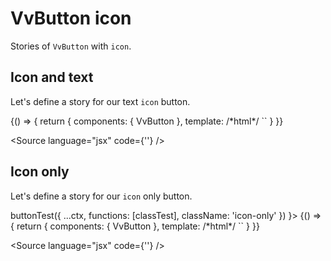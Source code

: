 
<Meta title="Components/Button/Props/icon" />

# VvButton icon

Stories of `VvButton` with `icon`.

## Icon and text

Let's define a story for our text `icon` button.

<Canvas>
	<Story name="icon-left" play={buttonTest}>
		{() => {
			return {
				components: { VvButton },
				template:
					/*html*/
					`<vv-button label="Like" icon="heart" />`
			}
		}}
	</Story>
</Canvas>

<Source language="jsx" code={'<vv-button label="Icon left" icon="heart" />'} />

## Icon only

Let's define a story for our `icon` only button.

<Canvas>
	<Story
		name="icon-only"
		play={(ctx) =>
			buttonTest({
				...ctx,
				functions: [classTest],
				className: 'icon-only'
			})
		}>
		{() => {
			return {
				components: { VvButton },
				template:
					/*html*/
					`<vv-button icon="heart" rounded />`
			}
		}}
	</Story>
</Canvas>

<Source language="jsx" code={'<vv-button icon="heart" rounded />'} />

